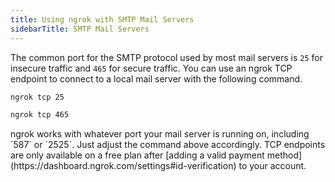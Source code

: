 ```yaml
---
title: Using ngrok with SMTP Mail Servers
sidebarTitle: SMTP Mail Servers
---
```


The common port for the SMTP protocol used by most mail servers is `25` for insecure traffic and `465` for secure traffic. You can use an ngrok TCP endpoint to connect to a local mail server with the following command.

```bash
ngrok tcp 25
```

```bash
ngrok tcp 465
```

<Tip>
ngrok works with whatever port your mail server is running on, including `587` or `2525`. Just adjust the command above accordingly.
</Tip>

<Warning>
TCP endpoints are only available on a free plan after [adding a valid payment method](https://dashboard.ngrok.com/settings#id-verification) to your account.
</Warning>
